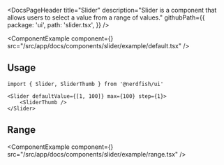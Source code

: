 <DocsPageHeader
	title="Slider"
	description="Slider is a component that allows users to select a value from a range of values."
	githubPath={{
		package: 'ui',
		path: 'slider.tsx',
	}}
/>

<ComponentExample
	component={<SliderExample />}
	src="/src/app/docs/components/slider/example/default.tsx"
/>

## Usage

```tsx
import { Slider, SliderThumb } from '@nerdfish/ui'
```

```tsx
<Slider defaultValue={[1, 100]} max={100} step={1}>
	<SliderThumb />
</Slider>
```

## Range

<ComponentExample
	component={<SliderRangeExample />}
	src="/src/app/docs/components/slider/example/range.tsx"
/>
